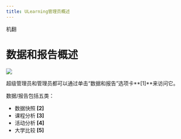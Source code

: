 ```yaml
--- 
title: ULearning管理员概述
--- 
```


机翻
# 数据和报告概述

![](/img/ulearning/admin/data01.png)

超级管理员和管理员都可以通过单击“数据和报告”选项卡**[1]**来访问它。

数据/报告包括五类： 
 - 数据快照 **[2]** 
 - 课程分析 **[3]** 
 - 活动分析 **[4]** 
 - 大学比较 **[5]**
